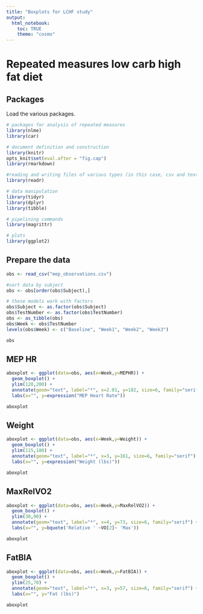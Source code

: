 ```yaml
---
title: "Boxplots for LCHF study"
output: 
  html_notebook: 
    toc: TRUE
    theme: "cosmo"
---
```

# Repeated measures low carb high fat diet


## Packages
Load the various packages.

```r

# packages for analysis of repeated measures
library(nlme)
library(car)

# document definition and construction
library(knitr)
opts_knit$set(eval.after = "fig.cap")
library(rmarkdown)

#reading and writing files of various types (in this case, csv and text files)
library(readr)

# data manipulation
library(tidyr)
library(dplyr)
library(tibble)

# pipelining commands
library(magrittr)

# plots
library(ggplot2)

```
## Prepare the data

```r
obs <- read_csv("mep_observations.csv")

#sort data by subject
obs <- obs[order(obs$Subject),]

# these models work with factors
obs$Subject <- as.factor(obs$Subject)
obs$TestNumber <- as.factor(obs$TestNumber)
obs <- as_tibble(obs)
obs$Week <- obs$TestNumber
levels(obs$Week) <- c("Baseline", "Week1", "Week2", "Week3")

obs
```




## MEP HR
```r
aboxplot <- ggplot(data=obs, aes(x=Week,y=MEPHR)) + 
  geom_boxplot() +
  ylim(120,200) +
  annotate(geom="text", label="*", x=2.01, y=182, size=6, family="serif") +
  labs(x="", y=expression("MEP Heart Rate"))

aboxplot

```




## Weight
```r
aboxplot <- ggplot(data=obs, aes(x=Week,y=Weight)) + 
  geom_boxplot() +
  ylim(115,180) + 
  annotate(geom="text", label="*", x=3, y=161, size=6, family="serif") +
  labs(x="", y=expression("Weight (lbs)"))

aboxplot

```



## MaxRelVO2
```r
aboxplot <- ggplot(data=obs, aes(x=Week,y=MaxRelVO2)) + 
  geom_boxplot() + 
  ylim(30,90) + 
  annotate(geom="text", label="*", x=4, y=73, size=6, family="serif") +
  labs(x="", y=bquote('Relative ' ~VO[2]~ 'Max'))

aboxplot
```



## FatBIA
```r
aboxplot <- ggplot(data=obs, aes(x=Week,y=FatBIA)) + 
  geom_boxplot() +
  ylim(25,70) + 
  annotate(geom="text", label="*", x=3, y=57, size=6, family="serif") +
  labs(x="", y="Fat (lbs)")

aboxplot

```



